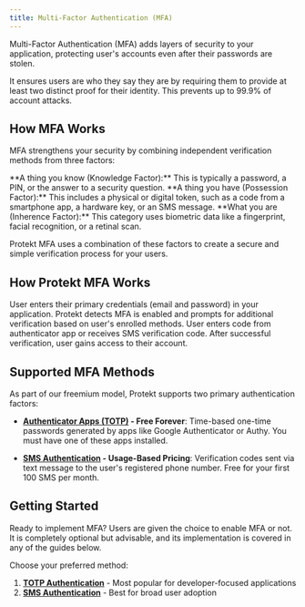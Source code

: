 ```yaml
---
title: Multi-Factor Authentication (MFA)
---
```


Multi-Factor Authentication (MFA) adds layers of security to your application, protecting user's accounts even after their passwords are stolen. 

It ensures users are who they say they are by requiring them to provide at least two distinct proof for their identity. This prevents up to 99.9% of account attacks.

## How MFA Works
MFA strengthens your security by combining independent verification methods from three factors:

<Tabs>
  <Tab title="Knowledge Factor">
    **A thing you know (Knowledge Factor):** This is typically a password, a PIN, or the answer to a security question.
  </Tab>

  <Tab title="Possession Factor">
    **A thing you have (Possession Factor):** This includes a physical or digital token, such as a code from a smartphone app, a hardware key, or an SMS message.
  </Tab>

  <Tab title="Inherence Factor">
    **What you are (Inherence Factor):** This category uses biometric data like a fingerprint, facial recognition, or a retinal scan.
  </Tab>
</Tabs>

Protekt MFA uses a combination of these factors to create a secure and simple verification process for your users.


## How Protekt MFA Works

<Steps>
  <Step title="User attempts sign-in">
    User enters their primary credentials (email and password) in your application.
  </Step>

  <Step title="System prompts for second factor">
    Protekt detects MFA is enabled and prompts for additional verification based on user's enrolled methods.
  </Step>

  <Step title="User provides verification">
    User enters code from authenticator app or receives SMS verification code.
  </Step>

  <Step title="Access granted">
    After successful verification, user gains access to their account.
  </Step>
</Steps>

## Supported MFA Methods

As part of our freemium model, Protekt supports two primary authentication factors:

- **[Authenticator Apps (TOTP)](/mfa/totp/configuration) - Free Forever**: Time-based one-time passwords generated by apps like Google Authenticator or Authy. You must have one of these apps installed.

- **[SMS Authentication](/mfa/sms/sms-configuration) - Usage-Based Pricing**: Verification codes sent via text message to the user's registered phone number. Free for your first 100 SMS per month.

## Getting Started

Ready to implement MFA? Users are given the choice to enable MFA or not. It is completely optional but advisable, and its implementation is covered in any of the guides below.

Choose your preferred method:

1. **[TOTP Authentication](/mfa/totp/configuration)** - Most popular for developer-focused applications
2. **[SMS Authentication](/mfa/sms/setup-process)** - Best for broad user adoption

